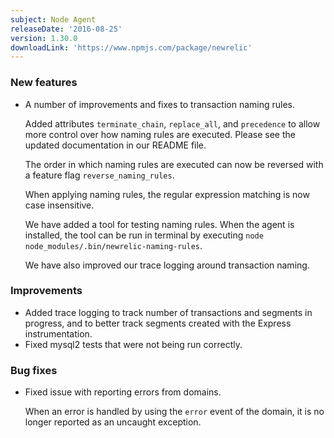 ```yaml
---
subject: Node Agent
releaseDate: '2016-08-25'
version: 1.30.0
downloadLink: 'https://www.npmjs.com/package/newrelic'
---
```


### New features

* A number of improvements and fixes to transaction naming rules.

  Added attributes `terminate_chain`, `replace_all`, and `precedence` to allow more control over how naming rules are executed. Please see the updated documentation in our README file.

  The order in which naming rules are executed can now be reversed with a feature flag `reverse_naming_rules`.

  When applying naming rules, the regular expression matching is now case insensitive.

  We have added a tool for testing naming rules. When the agent is installed, the tool can be run in terminal by executing `node node_modules/.bin/newrelic-naming-rules`.

  We have also improved our trace logging around transaction naming.

### Improvements

* Added trace logging to track number of transactions and segments in progress, and to better track segments created with the Express instrumentation.
* Fixed mysql2 tests that were not being run correctly.

### Bug fixes

* Fixed issue with reporting errors from domains.

  When an error is handled by using the `error` event of the domain, it is no longer reported as an uncaught exception.
